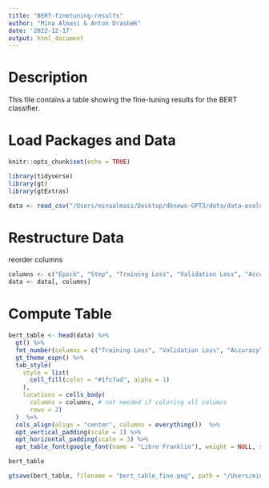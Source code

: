 ```yaml
---
title: "BERT-finetuning-results"
author: "Mina Almasi & Anton Drasbæk"
date: '2022-12-17'
output: html_document
---
```

# Description
This file contains a table showing the fine-tuning results for the BERT classifier.

# Load Packages and Data
```r
knitr::opts_chunk$set(echo = TRUE)
```

```r
library(tidyverse)
library(gt)
library(gtExtras)
```


```r
data <- read_csv("/Users/minaalmasi/Desktop/dknews-GPT3/data/data-evaluate-models/fine-tuning-BERT-results.csv")
```


# Restructure Data
reorder columns 
```r
columns <- c("Epoch", "Step", "Training Loss", "Validation Loss", "Accuracy", "F1", "Precision", "Recall")
data <- data[, columns]
```


# Compute Table
```r
bert_table <- head(data) %>%
  gt() %>%
  fmt_number(columns = c("Training Loss", "Validation Loss", "Accuracy", "F1", "Precision", "Recall"), decimals = 3) %>% 
  gt_theme_espn() %>%
  tab_style(
    style = list(
      cell_fill(color = "#1fc7ad", alpha = 1)
    ),
    locations = cells_body(
      columns = columns, # not needed if coloring all columns
      rows = 2)
  )  %>%
  cols_align(align = "center", columns = everything())  %>%
  opt_vertical_padding(scale = 1) %>%
  opt_horizontal_padding(scale = 3) %>%
  opt_table_font(google_font(name = "Libre Franklin"), weight = NULL, style = NULL, add = TRUE)

bert_table
```

```r
gtsave(bert_table, filename = "bert_table_fine.png", path = "/Users/minaalmasi/Desktop/dknews-GPT3/figures", expand = 30, zoom = 10)
```


